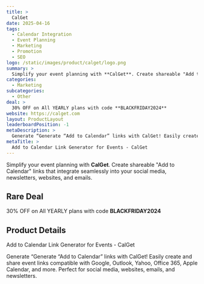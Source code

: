 ```yaml
---
title: >
  CalGet
date: 2025-04-16
tags:
  - Calendar Integration
  - Event Planning
  - Marketing
  - Promotion
  - SEO
logo: /static/images/product/calget/logo.png
summary: >
  Simplify your event planning with **CalGet**. Create shareable "Add to Calendar" links that integrate seamlessly into your social media, newsletters, websites, and emails.
categories:
  - Marketing
subcategories:
  - Other
deal: >
  30% OFF on All YEARLY plans with code **BLACKFRIDAY2024**
website: https://calget.com
layout: ProductLayout
leaderboardPosition: -1
metaDescription: >
  Generate “Generate “Add to Calendar” links with CalGet! Easily create and share event links compatible with Google, Outlook, Yahoo, Office 365, Apple Calendar, and more. Perfect for social media, websites, emails, and newsletters.
metaTitle: >
  Add to Calendar Link Generator for Events - CalGet
---
```

Simplify your event planning with **CalGet**. Create shareable "Add to Calendar" links that integrate seamlessly into your social media, newsletters, websites, and emails.

## Rare Deal

30% OFF on All YEARLY plans with code **BLACKFRIDAY2024**

## Product Details

Add to Calendar Link Generator for Events - CalGet

Generate “Generate “Add to Calendar” links with CalGet! Easily create and share event links compatible with Google, Outlook, Yahoo, Office 365, Apple Calendar, and more. Perfect for social media, websites, emails, and newsletters.
